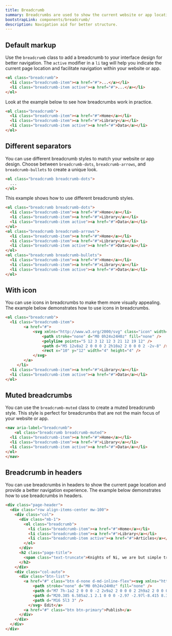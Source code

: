 ```yaml
---
title: Breadcrumb
summary: Breadcrumbs are used to show the current website or app location and reduce the number of actions users have to take. Thanks to breadcrumbs, they can easily navigate within the website hierarchy and better understand its structure.
bootstrapLink: components/breadcrumb/
description: Navigation aid for better structure.
---
```


## Default markup

Use the `breadcrumb` class to add a breadcrumb to your interface design for better navigation. The `active` modifier in a `li` tag will help you indicate the current page location and facilitate navigation within your website or app.

```html
<ol class="breadcrumb">
  <li class="breadcrumb-item"><a href="#">...</a></li>
  <li class="breadcrumb-item active"><a href="#">...</a></li>
</ol>
```

Look at the example below to see how breadcrumbs work in practice.

```html example centered
<ol class="breadcrumb">
  <li class="breadcrumb-item"><a href="#">Home</a></li>
  <li class="breadcrumb-item"><a href="#">Library</a></li>
  <li class="breadcrumb-item active"><a href="#">Data</a></li>
</ol>
```

## Different separators

You can use different breadcrumb styles to match your website or app design. Choose between `breadcrumb-dots`, `breadcrumb-arrows`, and `breadcrumb-bullets` to create a unique look.

```html
<ol class="breadcrumb breadcrumb-dots">
  ...
</ol>
```

This example shows how to use different breadcrumb styles.

```html example centered separated vertical
<ol class="breadcrumb breadcrumb-dots">
  <li class="breadcrumb-item"><a href="#">Home</a></li>
  <li class="breadcrumb-item"><a href="#">Library</a></li>
  <li class="breadcrumb-item active"><a href="#">Data</a></li>
</ol>
<ol class="breadcrumb breadcrumb-arrows">
  <li class="breadcrumb-item"><a href="#">Home</a></li>
  <li class="breadcrumb-item"><a href="#">Library</a></li>
  <li class="breadcrumb-item active"><a href="#">Data</a></li>
</ol>
<ol class="breadcrumb breadcrumb-bullets">
  <li class="breadcrumb-item"><a href="#">Home</a></li>
  <li class="breadcrumb-item"><a href="#">Library</a></li>
  <li class="breadcrumb-item active"><a href="#">Data</a></li>
</ol>
```

## With icon

You can use icons in breadcrumbs to make them more visually appealing. The example below demonstrates how to use icons in breadcrumbs.

```html example centered
<ol class="breadcrumb">
  <li class="breadcrumb-item">
		<a href="#">
			<svg xmlns="http://www.w3.org/2000/svg" class="icon" width="24" height="24" viewBox="0 0 24 24" stroke-width="2" stroke="currentColor" fill="none" stroke-linecap="round" stroke-linejoin="round">
				<path stroke="none" d="M0 0h24v24H0z" fill="none" />
				<polyline points="5 12 3 12 12 3 21 12 19 12" />
				<path d="M5 12v8a2 2 0 0 0 2 2h10a2 2 0 0 0 2 -2v-8" />
				<rect x="10" y="12" width="4" height="4" />
			</svg>
	 	</a>
	 </li>
  <li class="breadcrumb-item"><a href="#">Library</a></li>
  <li class="breadcrumb-item active"><a href="#">Data</a></li>
</ol>
```

## Muted breadcrumbs

You can use the `breadcrumb-muted` class to create a muted breadcrumb style. This style is perfect for breadcrumbs that are not the main focus of your website or app.

```html example centered
<nav aria-label="breadcrumb">
	<ol class="breadcrumb breadcrumb-muted">
  <li class="breadcrumb-item"><a href="#">Home</a></li>
  <li class="breadcrumb-item"><a href="#">Library</a></li>
  <li class="breadcrumb-item active"><a href="#">Data</a></li>
</ol>
</nav>
```

## Breadcrumb in headers

You can use breadcrumbs in headers to show the current page location and provide a better navigation experience. The example below demonstrates how to use breadcrumbs in headers.

```html example vertical centered columns={3} background="surface"
<div class="page-header">
  <div class="row align-items-center mw-100">
    <div class="col">
      <div class="mb-1">
        <ol class="breadcrumb">
          <li class="breadcrumb-item"><a href="#">Home</a></li>
          <li class="breadcrumb-item"><a href="#">Library</a></li>
          <li class="breadcrumb-item active"><a href="#">Articles</a></li>
        </ol>
      </div>
      <h2 class="page-title">
        <span class="text-truncate">Knights of Ni, we are but simple travelers who seek the enchanter who lives beyond these woods.</span>
      </h2>
    </div>
    <div class="col-auto">
      <div class="btn-list">
        <a href="#" class="btn d-none d-md-inline-flex"><svg xmlns="http://www.w3.org/2000/svg" class="icon" width="24" height="24" viewBox="0 0 24 24" stroke-width="2" stroke="currentColor" fill="none" stroke-linecap="round" stroke-linejoin="round">
            <path stroke="none" d="M0 0h24v24H0z" fill="none" />
            <path d="M7 7h-1a2 2 0 0 0 -2 2v9a2 2 0 0 0 2 2h9a2 2 0 0 0 2 -2v-1" />
            <path d="M20.385 6.585a2.1 2.1 0 0 0 -2.97 -2.97l-8.415 8.385v3h3l8.385 -8.415z" />
            <path d="M16 5l3 3" />
          </svg> Edit</a>
        <a href="#" class="btn btn-primary">Publish</a>
      </div>
    </div>
  </div>
</div>
```

